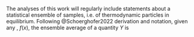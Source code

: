 The analyses of this work will regularly include statements about a statistical ensemble of samples, i.e. of thermodynamic particles in equilibrium. Following @Schoerghofer2022 derivation and notation, given any \gls{pdf}, $f(x)$, the ensemble average of a quantity $Y$ is
\begin{equation}
    \meanof{Y} = \int Yf(x)dx. \label{eq:ensemble_average}
\end{equation}
